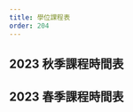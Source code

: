 ```yaml
---
title: 學位課程表
order: 204
---
```



## 2023 秋季課程時間表

<Pdf
  url="/docs/course-schedules/Class-Schedule-2023-Fall.pdf"
  title="2023 秋季課程時間表"
/>

## 2023 春季課程時間表

<Pdf
  url="/docs/course-schedules/Schedule-2023-Spring-20230111-CWTS-Academic-Dept.pdf"
  title="2023 春季課程時間表"
/>
